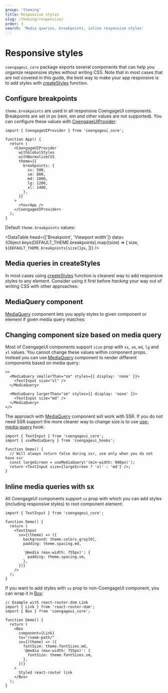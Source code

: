 ```yaml
---
group: 'theming'
title: Responsive styles
slug: /theming/responsive/
order: 3
search: 'Media queries, breakpoints, inline responsive styles'
---
```



# Responsive styles

`coengageui_core` package exports several components that can help you organize responsive styles without writing CSS.
Note that in most cases that are not covered in this guide, the best way to make your app responsive is to
add styles with [createStyles](/theming/create-styles/) function.

## Configure breakpoints

`theme.breakpoints` are used in all responsive CoengageUI components. Breakpoints are set in px (rem, em and other values are not supported).
You can configure these values with [CoengageUIProvider](/theming/coengageui-provider/):

```tsx
import { CoengageUIProvider } from 'coengageui_core';

function App() {
  return (
    <CoengageUIProvider
      withGlobalStyles
      withNormalizeCSS
      theme={{
        breakpoints: {
          xs: 500,
          sm: 800,
          md: 1000,
          lg: 1200,
          xl: 1400,
        },
      }}
    >
      <YourApp />
    </CoengageUIProvider>
  );
}
```

Default `theme.breakpoints` values:

<DataTable
  head={['Breakpoint', 'Viewport width']}
  data={Object.keys(DEFAULT_THEME.breakpoints).map((size) => [
    size,
    `${DEFAULT_THEME.breakpoints[size]}px`,
  ])}
/>

## Media queries in createStyles

In most cases using [createStyles](/theming/create-styles/) function is cleanest way to add responsive styles to any element.
Consider using it first before _hacking_ your way out of writing CSS with other approaches:

<Demo data={CreateStylesDemos.createStylesMedia} />

## MediaQuery component

[MediaQuery](/core/media-query/) component lets you apply styles to given component or element if given media query matches:

<Demo data={MediaQueryDemos.query} />

## Changing component size based on media query

Most of CoengageUI components support `size` prop with `xs`, `sm`, `md`, `lg` and `xl` values.
You cannot change these values within component props. Instead you can use [MediaQuery](/core/media-query/) component
to render different components based on media query:

```tsx
<>
  <MediaQuery smallerThan="sm" styles={{ display: 'none' }}>
    <TextInput size="xl" />
  </MediaQuery>

  <MediaQuery largerThan="sm" styles={{ display: 'none' }}>
    <TextInput size="md" />
  </MediaQuery>
</>
```

The approach with [MediaQuery](/core/media-query/) component will work with SSR. If you do not need SSR support
the more cleaner way to change size is to use [use-media-query](/hooks/use-media-query/) hook:

```tsx
import { TextInput } from 'coengageui_core';
import { useMediaQuery } from 'coengageui_hooks';

function Demo() {
  // Will always return false during ssr, use only when you do not have ssr
  const largeScreen = useMediaQuery('(min-width: 900px)');
  return <TextInput size={largeScreen ? 'xl' : 'md'} />;
}
```

## Inline media queries with sx

All CoengageUI components support `sx` prop with which you can add styles (including responsive styles) to root component element:

```tsx
import { TextInput } from 'coengageui_core';

function Demo() {
  return (
    <TextInput
      sx={(theme) => ({
        background: theme.colors.gray[0],
        padding: theme.spacing.md,

        '@media (max-width: 755px)': {
          padding: theme.spacing.sm,
        },
      })}
    />
  );
}
```

If you want to add styles with `sx` prop to non-CoengageUI component, you can wrap it in [Box](/core/box/):

```tsx
// Example with react-router-dom Link
import { Link } from 'react-router-dom';
import { Box } from 'coengageui_core';

function Demo() {
  return (
    <Box
      component={Link}
      to="/some-path/"
      sx={(theme) => ({
        fontSize: theme.fontSizes.md,
        '@media (max-width: 755px)': {
          fontSize: theme.fontSizes.sm,
        },
      })}
    >
      Styled react-router link
    </Box>
  );
}
```
